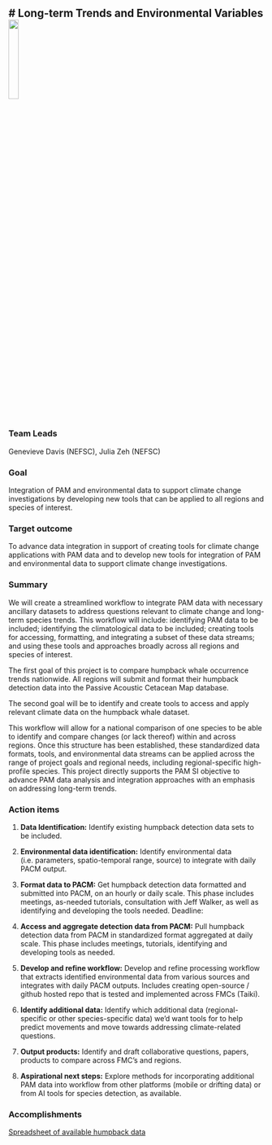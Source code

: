 # Long-term Trends and Environmental Variables ![](/content/images/Priority_project_graphics/Climate_trends/humpback_whale.png){width=20%}
---

### Team Leads
Genevieve Davis (NEFSC), Julia Zeh (NEFSC)

### Goal
Integration of PAM and environmental data to support climate change investigations by developing new tools that can be applied to all regions and species of interest. 

### Target outcome
To advance data integration in support of creating tools for climate change applications with PAM data and to develop new tools for integration of PAM and environmental data to support climate change investigations.

### Summary
We will create a streamlined workflow to integrate PAM data with necessary ancillary datasets to address questions relevant to climate change and long-term species trends. This workflow will include: identifying PAM data to be included; identifying the climatological data to be included; creating tools for accessing, formatting, and integrating a subset of these data streams; and using these tools and approaches broadly across all regions and species of interest. 

The first goal of this project is to compare humpback whale occurrence trends nationwide. All regions will submit and format their humpback detection data into the Passive Acoustic Cetacean Map database. 

The second goal will be to identify and create tools to access and apply relevant climate data on the humpback whale dataset. 

This workflow will allow for a national comparison of one species to be able to identify and compare changes (or lack thereof) within and across regions. Once this structure has been established, these standardized data formats, tools, and environmental
data streams can be applied across the range of project goals and regional needs, including regional-specific high-profile species. This project directly supports the PAM SI objective to advance PAM data analysis and integration approaches with an emphasis on addressing long-term trends.

### Action items
1. **Data Identification:** Identify existing humpback detection data sets to be included. 

2. **Environmental data identification:** Identify environmental data (i.e. parameters, spatio-temporal range, source) to integrate with daily PACM output. 

3. **Format data to PACM:** Get humpback detection data formatted and submitted into PACM, on an hourly or daily scale. This phase includes meetings, as-needed tutorials, consultation with Jeff Walker, as well as identifying and developing the tools needed. Deadline: 

4. **Access and aggregate detection data from PACM:** Pull humpback detection data from PACM in standardized format aggregated at daily scale. This phase includes meetings, tutorials, identifying and developing tools as needed. 

5. **Develop and refine workflow:** Develop and refine processing workflow that extracts identified environmental data from various sources and integrates with daily PACM outputs. Includes creating open-source / github hosted repo that is tested and implemented across FMCs (Taiki). 

6. **Identify additional data:** Identify which additional data (regional-specific or other species-specific data) we’d want tools for to help predict movements and move towards addressing climate-related questions. 

7. **Output products:** Identify and draft collaborative questions, papers, products to compare across FMC’s and regions. 

8. **Aspirational next steps:** Explore methods for incorporating additional PAM data into workflow from other platforms (mobile or drifting data) or from AI tools for species detection, as available.

### Accomplishments
[Spreadsheet of available humpback data](https://docs.google.com/spreadsheets/u/0/d/128jZhAl3YAP3QF2Ww7e04CSRxMch5IIFebsX2NqFFpU/edit)


